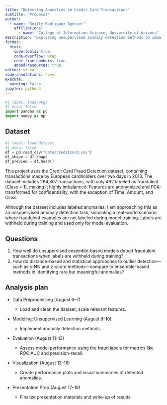 ```yaml
---
title: "Detecting Anomalies in Credit Card Transactions"
subtitle: "Proposal"
author: 
  - name: "Reilly Rodriguez Spencer"
    affiliations:
      - name: "College of Information Science, University of Arizona"
description: "Exploring unsupervised anomaly detection methods on imbalanced financial data"
format:
  html:
    code-tools: true
    code-overflow: wrap
    code-line-numbers: true
    embed-resources: true
editor: visual
code-annotations: hover
execute:
  warning: false
jupyter: python3
---
```


```python
#| label: load-pkgs
#| echo: false
import pandas as pd
import numpy as np
```

## Dataset

```python
#| label: load-dataset
#| echo: false
df = pd.read_csv("data/creditcard.csv")
df_shape = df.shape
df_preview = df.head()
```

This project uses the Credit Card Fraud Detection dataset, containing transactions made by European cardholders over two days in 2013. The dataset includes 284,807 transactions, with only 492 labeled as fraudulent (Class = 1), making it highly imbalanced. Features are anonymized and PCA-transformed for confidentiality, with the exception of Time, Amount, and Class.

Although the dataset includes labeled anomalies, I am approaching this as an unsupervised anomaly detection task, simulating a real-world scenario where fraudulent examples are not labeled during model training. Labels are withheld during training and used only for model evaluation.

## Questions

1.  How well do unsupervised ensemble-based models detect fraudulent transactions when labels are withheld during training?
2.  How do distance-based and statistical approaches to outlier detection—such as k-NN and z-score methods—compare to ensemble-based methods in identifying rare but meaningful anomalies?

## Analysis plan

-   Data Preprocessing (August 6–7)

    -   Load and clean the dataset; scale relevant features.

-   Modeling: Unsupervised Learning (August 8–10)

    -   Implement anomaly detection methods.

-   Evaluation (August 11–13)

    -   Assess model performance using the fraud labels for metrics like ROC AUC and precision-recall.

-   Visualization (August 13–16)

    -   Create performance plots and visual summaries of detected anomalies.

-   Presentation Prep (August 17–19)

    -   Finalize presentation materials and write-up of results.